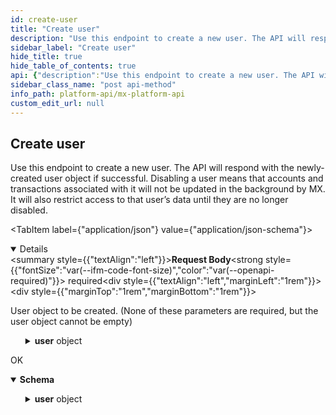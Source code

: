 ```yaml
---
id: create-user
title: "Create user"
description: "Use this endpoint to create a new user. The API will respond with the newly-created user object if successful. Disabling a user means that accounts and transactions associated with it will not be updated in the background by MX. It will also restrict access to that user’s data until they are no longer disabled."
sidebar_label: "Create user"
hide_title: true
hide_table_of_contents: true
api: {"description":"Use this endpoint to create a new user. The API will respond with the newly-created user object if successful. Disabling a user means that accounts and transactions associated with it will not be updated in the background by MX. It will also restrict access to that user’s data until they are no longer disabled.","operationId":"createUser","requestBody":{"content":{"application/json":{"schema":{"properties":{"user":{"properties":{"email":{"example":"email@provider.com","type":"string"},"id":{"example":"My-Unique-ID","type":"string"},"is_disabled":{"example":false,"type":"boolean"},"metadata":{"example":"{\\\"first_name\\\": \\\"Steven\\\", \\\"last_name\\\": \\\"Universe\\\"}","type":"string"}},"type":"object"}},"type":"object"}}},"description":"User object to be created. (None of these parameters are required, but the user object cannot be empty)","required":true},"responses":{"200":{"content":{"application/vnd.mx.api.v1+json":{"schema":{"properties":{"user":{"properties":{"email":{"example":"email@provider.com","nullable":true,"type":"string"},"guid":{"example":"USR-d74cb14f-fd0a-449f-991b-e0362a63d9c6","nullable":true,"type":"string"},"id":{"example":"My-Unique-ID","nullable":true,"type":"string"},"is_disabled":{"example":false,"nullable":true,"type":"boolean"},"metadata":{"example":"{\\\"first_name\\\": \\\"Steven\\\", \\\"last_name\\\": \\\"Universe\\\"}","nullable":true,"type":"string"}},"type":"object"}},"type":"object"}}},"description":"OK"}},"tags":["users"],"method":"post","path":"/users","servers":[{"url":"https://api.mx.com"},{"url":"https://int-api.mx.com"}],"security":[{"basicAuth":[]}],"securitySchemes":{"basicAuth":{"scheme":"basic","type":"http"}},"jsonRequestBodyExample":{"user":{"email":"email@provider.com","id":"My-Unique-ID","is_disabled":false,"metadata":"{\\\"first_name\\\": \\\"Steven\\\", \\\"last_name\\\": \\\"Universe\\\"}"}},"info":{"contact":{"name":"MX Platform API","url":"https://www.mx.com/products/platform-api"},"description":"The MX Platform API is a powerful, fully-featured API designed to make aggregating and enhancing financial data easy and reliable. It can seamlessly connect your app or website to tens of thousands of financial institutions.","title":"MX Platform API","version":"0.1.0"},"postman":{"name":"Create user","description":{"content":"Use this endpoint to create a new user. The API will respond with the newly-created user object if successful. Disabling a user means that accounts and transactions associated with it will not be updated in the background by MX. It will also restrict access to that user’s data until they are no longer disabled.","type":"text/plain"},"url":{"path":["users"],"host":["{{baseUrl}}"],"query":[],"variable":[]},"header":[{"key":"Content-Type","value":"application/json"},{"key":"Accept","value":"application/vnd.mx.api.v1+json"}],"method":"POST","body":{"mode":"raw","raw":"\"\"","options":{"raw":{"language":"json"}}}}}
sidebar_class_name: "post api-method"
info_path: platform-api/mx-platform-api
custom_edit_url: null
---
```



## Create user



Use this endpoint to create a new user. The API will respond with the newly-created user object if successful. Disabling a user means that accounts and transactions associated with it will not be updated in the background by MX. It will also restrict access to that user’s data until they are no longer disabled.

<MimeTabs><TabItem label={"application/json"} value={"application/json-schema"}><details style={{}} data-collapsed={false} open={true}><summary style={{"textAlign":"left"}}><strong>Request Body</strong><strong style={{"fontSize":"var(--ifm-code-font-size)","color":"var(--openapi-required)"}}> required</strong></summary><div style={{"textAlign":"left","marginLeft":"1rem"}}><div style={{"marginTop":"1rem","marginBottom":"1rem"}}>

User object to be created. (None of these parameters are required, but the user object cannot be empty)

</div></div><ul style={{"marginLeft":"1rem"}}><SchemaItem collapsible={true} className={"schemaItem"}><details style={{}}><summary style={{}}><strong>user</strong><span style={{"opacity":"0.6"}}> object</span></summary><div style={{"marginLeft":"1rem"}}><SchemaItem collapsible={false} name={"email"} required={false} schemaName={"string"} qualifierMessage={undefined} schema={{"example":"email@provider.com","type":"string"}}></SchemaItem><SchemaItem collapsible={false} name={"id"} required={false} schemaName={"string"} qualifierMessage={undefined} schema={{"example":"My-Unique-ID","type":"string"}}></SchemaItem><SchemaItem collapsible={false} name={"is_disabled"} required={false} schemaName={"boolean"} qualifierMessage={undefined} schema={{"example":false,"type":"boolean"}}></SchemaItem><SchemaItem collapsible={false} name={"metadata"} required={false} schemaName={"string"} qualifierMessage={undefined} schema={{"example":"{\\\"first_name\\\": \\\"Steven\\\", \\\"last_name\\\": \\\"Universe\\\"}","type":"string"}}></SchemaItem></div></details></SchemaItem></ul></details></TabItem></MimeTabs><div><ApiTabs><TabItem label={"200"} value={"200"}><div>

OK

</div><div><MimeTabs schemaType={"response"}><TabItem label={"application/vnd.mx.api.v1+json"} value={"application/vnd.mx.api.v1+json"}><SchemaTabs><TabItem label={"Schema"} value={"Schema"}><details style={{}} data-collapsed={false} open={true}><summary style={{"textAlign":"left"}}><strong>Schema</strong></summary><div style={{"textAlign":"left","marginLeft":"1rem"}}></div><ul style={{"marginLeft":"1rem"}}><SchemaItem collapsible={true} className={"schemaItem"}><details style={{}}><summary style={{}}><strong>user</strong><span style={{"opacity":"0.6"}}> object</span></summary><div style={{"marginLeft":"1rem"}}><SchemaItem collapsible={false} name={"email"} required={false} schemaName={"string"} qualifierMessage={undefined} schema={{"example":"email@provider.com","nullable":true,"type":"string"}}></SchemaItem><SchemaItem collapsible={false} name={"guid"} required={false} schemaName={"string"} qualifierMessage={undefined} schema={{"example":"USR-d74cb14f-fd0a-449f-991b-e0362a63d9c6","nullable":true,"type":"string"}}></SchemaItem><SchemaItem collapsible={false} name={"id"} required={false} schemaName={"string"} qualifierMessage={undefined} schema={{"example":"My-Unique-ID","nullable":true,"type":"string"}}></SchemaItem><SchemaItem collapsible={false} name={"is_disabled"} required={false} schemaName={"boolean"} qualifierMessage={undefined} schema={{"example":false,"nullable":true,"type":"boolean"}}></SchemaItem><SchemaItem collapsible={false} name={"metadata"} required={false} schemaName={"string"} qualifierMessage={undefined} schema={{"example":"{\\\"first_name\\\": \\\"Steven\\\", \\\"last_name\\\": \\\"Universe\\\"}","nullable":true,"type":"string"}}></SchemaItem></div></details></SchemaItem></ul></details></TabItem><TabItem label={"Example (from schema)"} value={"Example (from schema)"}><ResponseSamples responseExample={"{\n  \"user\": {\n    \"email\": \"email@provider.com\",\n    \"guid\": \"USR-d74cb14f-fd0a-449f-991b-e0362a63d9c6\",\n    \"id\": \"My-Unique-ID\",\n    \"is_disabled\": false,\n    \"metadata\": \"{\\\\\\\"first_name\\\\\\\": \\\\\\\"Steven\\\\\\\", \\\\\\\"last_name\\\\\\\": \\\\\\\"Universe\\\\\\\"}\"\n  }\n}"} language={"json"}></ResponseSamples></TabItem></SchemaTabs></TabItem></MimeTabs></div></TabItem></ApiTabs></div>
      
